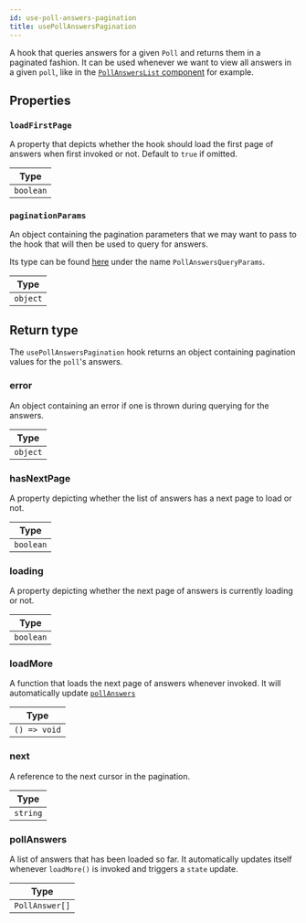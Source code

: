 ```yaml
---
id: use-poll-answers-pagination
title: usePollAnswersPagination
---
```


A hook that queries answers for a given `Poll` and returns them in a paginated fashion. It can be used whenever we want to view all answers in a given `poll`, like in the [`PollAnswersList` component](../../ui-components/poll-answers-list.mdx) for example.

## Properties

### `loadFirstPage`

A property that depicts whether the hook should load the first page of answers when first invoked or not. Default to `true` if omitted.

| Type      |
| --------- |
| `boolean` |

### `paginationParams`

An object containing the pagination parameters that we may want to pass to the hook that will then be used to query for answers.

Its type can be found [here](https://github.com/GetStream/stream-chat-js/blob/master/src/types.ts) under the name `PollAnswersQueryParams`.

| Type     |
| -------- |
| `object` |

## Return type

The `usePollAnswersPagination` hook returns an object containing pagination values for the `poll`'s answers.

### error

An object containing an error if one is thrown during querying for the answers.

| Type     |
| -------- |
| `object` |

### hasNextPage

A property depicting whether the list of answers has a next page to load or not.

| Type      |
| --------- |
| `boolean` |

### loading

A property depicting whether the next page of answers is currently loading or not.

| Type      |
| --------- |
| `boolean` |

### loadMore

A function that loads the next page of answers whenever invoked. It will automatically update [`pollAnswers`](#pollanswers)

| Type         |
| ------------ |
| `() => void` |

### next

A reference to the next cursor in the pagination.

| Type     |
| -------- |
| `string` |

### pollAnswers

A list of answers that has been loaded so far. It automatically updates itself whenever `loadMore()` is invoked and triggers a `state` update.

| Type           |
| -------------- |
| `PollAnswer[]` |

